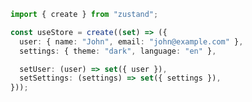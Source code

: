 ```typescript
import { create } from "zustand";

const useStore = create((set) => ({
  user: { name: "John", email: "john@example.com" },
  settings: { theme: "dark", language: "en" },

  setUser: (user) => set({ user }),
  setSettings: (settings) => set({ settings }),
}));
```
